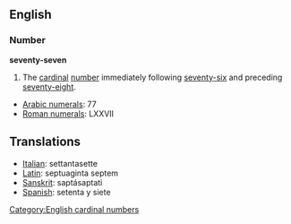 ==English==
=== Number ===
'''seventy-seven'''

#The [[cardinal]] [[number]] immediately following [[seventy-six]] and preceding [[seventy-eight]].

*[[w:Arabic Numerals|Arabic numerals]]: 77
*[[w:Roman numerals|Roman numerals]]: LXXVII

==Translations==
*[[Italian]]: settantasette
*[[Latin]]: septuaginta septem
*[[Sanskrit]]: saptásaptati
*[[Spanish]]: setenta y siete

[[Category:English cardinal numbers]]